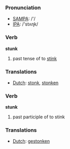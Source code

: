 === Pronunciation ===
*[[w:SAMPA|SAMPA]]: /'/
*[[w:IPA|IPA]]: /'stʌɳk/

=== Verb ===

'''stunk'''

# past tense of to [[stink]]

=== Translations ===
*[[Dutch]]: [[stonk]], [[stonken]]

=== Verb ===

'''stunk'''

# past participle of to stink

=== Translations ===
*[[Dutch]]: [[gestonken]]